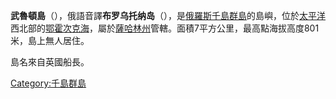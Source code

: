 {{Infobox islands
| name          = 布罗乌托纳岛 / 武魯頓島
| native name   = Броутона<br>{{lang|ja|武魯頓島}}
| image name    = Broutona Landsat.jpg
| image caption = 武魯頓島衛星影像
| area km2      = 7
| location      = [[鄂霍次克海|鄂霍次克海]]
| coordinates   = {{coord|46.72|N|150.73|E|type:mountain}}
| locator map   = Kuriles Broutona.PNG
| locator map size = 
| archipelago   = [[千島群島|千島群島]]
| country       = {{RUS}}
| highest mount = 
| elevation m   = 801
| population    = 0
| ethnic groups = 
}} 

'''武魯頓島'''（{{jpn|j=武魯頓島|hg=ぶろとんとう|rm=Buroton tō|f=y}}），俄語音譯'''布罗乌托纳岛'''（{{lang-rus|Броутона|Broutona}}），是[[俄羅斯|俄羅斯]][[千島群島|千島群島]]的島嶼，位於[[太平洋|太平洋]]西北部的[[鄂霍次克海|鄂霍次克海]]，屬於[[薩哈林州|薩哈林州]]管轄。面積7平方公里，最高點海拔高度801米，島上無人居住。

島名來自英國船長{{link-en|W·R·布洛頓|William Robert Broughton}}。
{{千島群島}}

[[Category:千島群島|Category:千島群島]]

{{Russia-geo-stub}}